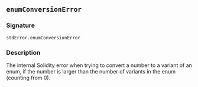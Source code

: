 ## `enumConversionError`

### Signature

```solidity
stdError.enumConversionError
```

### Description

The internal Solidity error when trying to convert a number to a variant of an enum, if the number is larger than the number of variants in the enum (counting from 0).